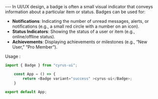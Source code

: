 
<Meta of={BadgeStories} />

<Title>Badge</Title>
---
<Subtitle>In UI/UX design, a badge is often a small visual indicator that conveys information about a particular item or status. Badges can be used for: </Subtitle>

-  **Notifications**: Indicating the number of unread messages, alerts, or notifications (e.g., a small red circle with a number on an icon).
-  **Status Indicators**: Showing the status of a user or item (e.g., online/offline status).
-  **Achievements**: Displaying achievements or milestones (e.g., “New User,” “Pro Member”).

<Subheading>Usage :</Subheading>

```javascript
import { Badge } from "cyrus-ui";

    const App = () => {
        return <Badge variant="success" >cyrus-ui</Badge>;
    }

export default App;
```

<Primary />

<Controls />

<Stories title="All models" />